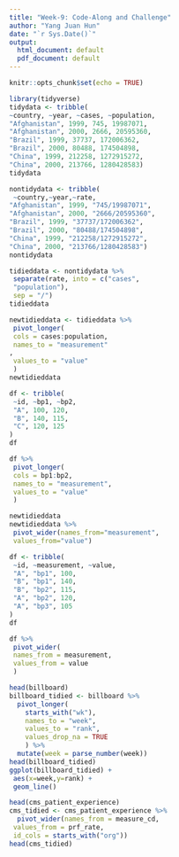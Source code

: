 ```yaml
---
title: "Week-9: Code-Along and Challenge"
author: "Yang Juan Hun"
date: "`r Sys.Date()`"
output:
  html_document: default
  pdf_document: default
---
```


```r
knitr::opts_chunk$set(echo = TRUE)
```

```r
library(tidyverse)
tidydata <- tribble(
~country, ~year, ~cases, ~population,
"Afghanistan", 1999, 745, 19987071,
"Afghanistan", 2000, 2666, 20595360,
"Brazil", 1999, 37737, 172006362,
"Brazil", 2000, 80488, 174504898,
"China", 1999, 212258, 1272915272,
"China", 2000, 213766, 1280428583)
tidydata
```

```r
nontidydata <- tribble(
 ~country,~year,~rate, 
"Afghanistan", 1999, "745/19987071", 
"Afghanistan", 2000, "2666/20595360", 
"Brazil", 1999, "37737/172006362", 
"Brazil", 2000, "80488/174504898", 
"China", 1999, "212258/1272915272",
"China", 2000, "213766/1280428583")
nontidydata
```

```r
tidieddata <- nontidydata %>%
 separate(rate, into = c("cases", 
 "population"),
 sep = "/")
tidieddata
```

```r
newtidieddata <- tidieddata %>%
 pivot_longer(
 cols = cases:population,
 names_to = "measurement"
,
 values_to = "value"
 )
newtidieddata
```

```r
df <- tribble(
 ~id, ~bp1, ~bp2,
 "A", 100, 120,
 "B", 140, 115,
 "C", 120, 125
)
df
```

```r
df %>%
 pivot_longer(
 cols = bp1:bp2,
 names_to = "measurement",
 values_to = "value"
 )
```

```r
newtidieddata 
newtidieddata %>% 
 pivot_wider(names_from="measurement",
 values_from="value")
```

```r
df <- tribble(
 ~id, ~measurement, ~value,
 "A", "bp1", 100,
 "B", "bp1", 140,
 "B", "bp2", 115, 
 "A", "bp2", 120,
 "A", "bp3", 105
)
df
```

```r
df %>% 
 pivot_wider(
 names_from = measurement,
 values_from = value
 )
```

```r
head(billboard)
billboard_tidied <- billboard %>%
  pivot_longer(
    starts_with("wk"),
    names_to = "week",
    values_to = "rank",
    values_drop_na = TRUE
    ) %>% 
  mutate(week = parse_number(week))
head(billboard_tidied)
ggplot(billboard_tidied) +
 aes(x=week,y=rank) +
 geom_line()
```

```r
head(cms_patient_experience)
cms_tidied <- cms_patient_experience %>%
  pivot_wider(names_from = measure_cd,
 values_from = prf_rate,
 id_cols = starts_with("org"))
head(cms_tidied)
```
